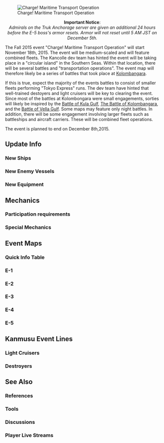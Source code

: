 {{TOC right}}
[[File:2015AutumnEventBanner.png|center|Charge! Maritime Transport Operation]]


<center>'''Important Notice''': <br> ''Admirals on the Truk Anchorage server are given an additional 24 hours before the E-5 boss's armor resets. Armor will not reset until 5 AM JST on December 5th.'' </center>


The Fall 2015 event "Charge! Maritime Transport Operation" will start November 18th, 2015. The event will be medium-scaled and will feature combined fleets. The Kancolle dev team has hinted the event will be taking place in a "circular island" in the Southern Seas. Within that location, there will be several battles and "transportation operations". The event map will therefore likely be a series of battles that took place at [[wikipedia:Kolombangara|Kolombangara]]. 

If this is true, expect the majority of the events battles to consist of smaller fleets performing "Tokyo Express" runs. The dev team have hinted that well-trained destoyers and light cruisers will be key to clearing the event. Since most of the battles at Kolombongara were small engagements, sorties will likely be inspired by  the [[Wikipedia:Battle of Kula Gulf|Battle of Kula Gulf]], [[Wikipedia:Battle of Kolombangara|The Battle of Kolombangara]], and the [[Wikipedia:Battle of Vella Gulf|Battle of Vella Gulf]]. Some maps may feature only night battles. In addition, there will be some engagement involving larger fleets such as battleships and aircraft carriers. These will be combined fleet operations.

The event is planned to end on December 8th,2015.

==Update Info==
===New Ships===
===New Enemy Vessels===
===New Equipment===
==Mechanics==
===Participation requirements===
===Special Mechanics===
==Event Maps==
===Quick Info Table===
===E-1===
===E-2===
===E-3===
===E-4===
===E-5===
==Kanmusu Event Lines==
===Light Cruisers===
===Destroyers===
==See Also==
===References===
===Tools===
===Discussions===
===Player Live Streams===